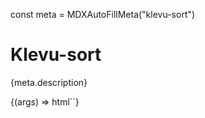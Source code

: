 const meta = MDXAutoFillMeta("klevu-sort")

<Meta title="Components/Sort" component="klevu-sort" argTypes={meta.argTypes} parameters={meta.parameters} />

# Klevu-sort

<Description>{meta.description}</Description>

<Canvas>
  <Story
    name="Sort"
    args={{
      variant: "default",
    }}
  >
    {(args) => html`<klevu-sort variant=${args.variant}></klevu-sort>`}
  </Story>
</Canvas>

<ArgsTable story="Sort" />
